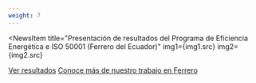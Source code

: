 ```yaml
---
weight: 7
---
```



<NewsItem
  title="Presentación de resultados del Programa de Eficiencia Energética e ISO 50001 (Ferrero del Ecuador)"
  img1={img1.src}
  img2={img2.src}
>
  <a class="button blue-background  blue-background-hoover" href={doc}>Ver resultados</a>
  <a class="button blue-background  blue-background-hoover" href="/proyectos/ferrero">Conoce más de nuestro trabajo en Ferrero</a>
</NewsItem>
